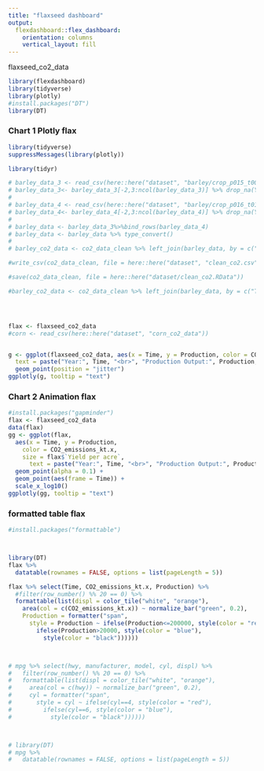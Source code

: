 ```yaml
---
title: "flaxseed dashboard"
output: 
  flexdashboard::flex_dashboard:
    orientation: columns
    vertical_layout: fill
---
```


flaxseed_co2_data

```r
library(flexdashboard)
library(tidyverse)
library(plotly)
#install.packages("DT")
library(DT)
```


### Chart 1 Plotly flax
```r
library(tidyverse)
suppressMessages(library(plotly))

library(tidyr)

# barley_data_3 <- read_csv(here::here("dataset", "barley/crop_p015_t005.csv"),skip = 5)
# barley_data_3<- barley_data_3[-2,3:ncol(barley_data_3)] %>% drop_na(Year) %>% head(-1)
#
# barley_data_4 <- read_csv(here::here("dataset", "barley/crop_p016_t010.csv"),skip = 5)
# barley_data_4<- barley_data_4[-2,3:ncol(barley_data_4)] %>% drop_na(Year) %>% head(-1)
#
# barley_data <- barley_data_3%>%bind_rows(barley_data_4)
# barley_data <- barley_data %>% type_convert()
#
# barley_co2_data <- co2_data_clean %>% left_join(barley_data, by = c("Time" = "Year"))

#write_csv(co2_data_clean, file = here::here("dataset", "clean_co2.csv"))

#save(co2_data_clean, file = here::here("dataset/clean_co2.RData"))

#barley_co2_data <- co2_data_clean %>% left_join(barley_data, by = c("Time" = "Year"))




flax <- flaxseed_co2_data
#corn <- read_csv(here::here("dataset", "corn_co2_data"))


g <- ggplot(flaxseed_co2_data, aes(x = Time, y = Production, color = CO2_emissions_kt.x,
  text = paste("Year:", Time, "<br>", "Production Output:", Production, "<br>", "Yield per Acre:", corn$`Yield per acre`))) +
  geom_point(position = "jitter")
ggplotly(g, tooltip = "text")
```


### Chart 2 Animation flax
```r
#install.packages("gapminder")
flax <- flaxseed_co2_data
data(flax)
gg <- ggplot(flax,
  aes(x = Time, y = Production,
    color = CO2_emissions_kt.x,
    size = flax$`Yield per acre`, 
      text = paste("Year:", Time, "<br>", "Production Output:", Production, "<br>", "Yield per acre:", GDP_growth))) +
  geom_point(alpha = 0.1) +
  geom_point(aes(frame = Time)) +
  scale_x_log10()
ggplotly(gg, tooltip = "text")
```


### formatted table flax
```r
#install.packages("formattable")



library(DT)
flax %>%
  datatable(rownames = FALSE, options = list(pageLength = 5))

flax %>% select(Time, CO2_emissions_kt.x, Production) %>%
  #filter(row_number() %% 20 == 0) %>%
  formattable(list(displ = color_tile("white", "orange"),
    area(col = c(CO2_emissions_kt.x)) ~ normalize_bar("green", 0.2),
    Production = formatter("span",
      style = Production ~ ifelse(Production<=200000, style(color = "red"),
        ifelse(Production>20000, style(color = "blue"),
          style(color = "black"))))))



# mpg %>% select(hwy, manufacturer, model, cyl, displ) %>%
#   filter(row_number() %% 20 == 0) %>%
#   formattable(list(displ = color_tile("white", "orange"),
#     area(col = c(hwy)) ~ normalize_bar("green", 0.2),
#     cyl = formatter("span",
#       style = cyl ~ ifelse(cyl==4, style(color = "red"),
#         ifelse(cyl==6, style(color = "blue"),
#           style(color = "black"))))))



# library(DT)
# mpg %>%
#   datatable(rownames = FALSE, options = list(pageLength = 5))


```


